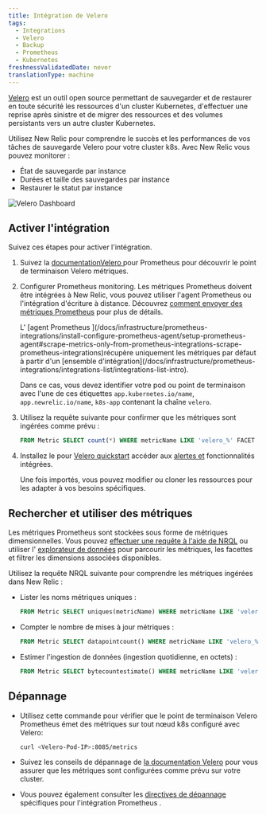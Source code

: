 ```yaml
---
title: Intégration de Velero
tags:
  - Integrations
  - Velero
  - Backup
  - Prometheus
  - Kubernetes
freshnessValidatedDate: never
translationType: machine
---
```


[Velero](https://velero.io/) est un outil open source permettant de sauvegarder et de restaurer en toute sécurité les ressources d&apos;un cluster Kubernetes, d&apos;effectuer une reprise après sinistre et de migrer des ressources et des volumes persistants vers un autre cluster Kubernetes.

Utilisez New Relic pour comprendre le succès et les performances de vos tâches de sauvegarde Velero pour votre cluster k8s. Avec New Relic vous pouvez monitorer :

* État de sauvegarde par instance
* Durées et taille des sauvegardes par instance
* Restaurer le statut par instance

<img title="Velero Dashboard" alt="Velero Dashboard" src="/images/kubernetes_screenshot-crop_velero-dashboard.webp" />

## Activer l&apos;intégration

Suivez ces étapes pour activer l&apos;intégration.

1. Suivez la [documentationVelero ](https://velero.io/docs/main/run-locally/#3-start-the-velero-server-locally)pour Prometheus pour découvrir le point de terminaison Velero métriques.

2. Configurer Prometheus monitoring. Les métriques Prometheus doivent être intégrées à New Relic, vous pouvez utiliser l&apos;agent Prometheus ou l&apos;intégration d&apos;écriture à distance. Découvrez [comment envoyer des métriques Prometheus](/docs/infrastructure/prometheus-integrations/get-started/send-prometheus-metric-data-new-relic/) pour plus de détails.

   <Callout variant="important">
     L&apos; [agent Prometheus ](/docs/infrastructure/prometheus-integrations/install-configure-prometheus-agent/setup-prometheus-agent#scrape-metrics-only-from-prometheus-integrations-scrape-prometheus-integrations)récupère uniquement les métriques par défaut à partir d&apos;un [ensemble d&apos;intégration](/docs/infrastructure/prometheus-integrations/integrations-list/integrations-list-intro).

     Dans ce cas, vous devez identifier votre pod ou point de terminaison avec l&apos;une de ces étiquettes `app.kubernetes.io/name`, `app.newrelic.io/name`, `k8s-app` contenant la chaîne `velero`.
   </Callout>

3. Utilisez la requête suivante pour confirmer que les métriques sont ingérées comme prévu :

   ```sql
   FROM Metric SELECT count(*) WHERE metricName LIKE 'velero_%' FACET metricName LIMIT MAX
   ```

4. Installez le pour [Velero quickstart](https://newrelic.com/instant-observability/velero-prometheus) accéder <InlinePopover type="dashboards" />aux [alertes et](/docs/alerts-applied-intelligence/new-relic-alerts/learn-alerts/introduction-alerts/) fonctionnalités intégrées.

   Une fois importés, vous pouvez modifier ou cloner les ressources pour les adapter à vos besoins spécifiques.

## Rechercher et utiliser des métriques

Les métriques Prometheus sont stockées sous forme de métriques dimensionnelles. Vous pouvez [effectuer une requête à l&apos;aide de NRQL](/docs/telemetry-data-platform/get-data/apis/query-metric-data-type/) ou utiliser l&apos; [explorateur de données](/docs/query-your-data/explore-query-data/browse-data/introduction-data-explorer/) pour parcourir les métriques, les facettes et filtrer les dimensions associées disponibles.

Utilisez la requête NRQL suivante pour comprendre les métriques ingérées dans New Relic :

* Lister les noms métriques uniques :

  ```sql
  FROM Metric SELECT uniques(metricName) WHERE metricName LIKE 'velero_%' LIMIT MAX
  ```

* Compter le nombre de mises à jour métriques :

  ```sql
  FROM Metric SELECT datapointcount() WHERE metricName LIKE 'velero_%' LIMIT MAX
  ```

* Estimer l&apos;ingestion de données (ingestion quotidienne, en octets) :

  ```sql
  FROM Metric SELECT bytecountestimate() WHERE metricName LIKE 'velero_%' SINCE 1 day ago
  ```

## Dépannage

* Utilisez cette commande pour vérifier que le point de terminaison Velero Prometheus émet des métriques sur tout nœud k8s configuré avec Velero:

  ```sh
  curl <Velero-Pod-IP>:8085/metrics
  ```

* Suivez les conseils de dépannage de [la documentation Velero](https://velero.io/docs/main/troubleshooting/#velero-is-not-publishing-prometheus-metrics) pour vous assurer que les métriques sont configurées comme prévu sur votre cluster.

* Vous pouvez également consulter les [directives de dépannage](/docs/infrastructure/prometheus-integrations/install-configure-prometheus-agent/troubleshooting-guide/) spécifiques pour l&apos;intégration Prometheus .